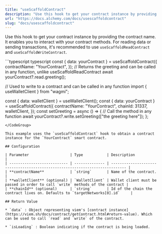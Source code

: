 ```yaml
---
title: "useScaffoldContract"
description: "Use this hook to get your contract instance by providing the contract name. It enables you to interact with your contract methods. For reading data or sending transactions, it's recommended to use useScaffoldReadContract and useScaffoldWriteContract . const { data: yourContract } = useScaffoldContra..."
url: "https://docs.alchemy.com/docs/usescaffoldcontract"
slug: "docs/usescaffoldcontract"
---
```


Use this hook to get your contract instance by providing the contract name. It enables you to interact with your contract methods. For reading data or sending transactions, it's recommended to use `useScaffoldReadContract` and `useScaffoldWriteContract`.

<CodeGroup>
  ```typescript typescript
  const { data: yourContract } = useScaffoldContract({
    contractName: "YourContract",
  });
  // Returns the greeting and can be called in any function, unlike useScaffoldReadContract
  await yourContract?.read.greeting();

  // Used to write to a contract and can be called in any function
  import { useWalletClient } from "wagmi";

  const { data: walletClient } = useWalletClient();
  const { data: yourContract } = useScaffoldContract({
    contractName: "YourContract",
    chainId: 31337,
    walletClient,
  });
  const setGreeting = async () => {
    // Call the method in any function
    await yourContract?.write.setGreeting(["the greeting here"]);
  };
  ```
</CodeGroup>

This example uses the `useScaffoldContract` hook to obtain a contract instance for the `YourContract` smart contract.

## Configuration

| Parameter                   | Type           | Description                                                                   |
| --------------------------- | -------------- | ----------------------------------------------------------------------------- |
| **contractName**            | `string`       | Name of the contract.                                                         |
| **walletClient** (optional) | `WalletClient` | Wallet client must be passed in order to call `write` methods of the contract |
| **chainId** (optional)      | `string`       | Id of the chain the contract lives on. Defaults to `targetNetworks[0].id`     |

## Return Value

* `data` : Object representing viem's [contract instance](https://viem.sh/docs/contract/getContract.html#return-value). Which can be used to call `read` and `write` of the contract.

* `isLoading` : Boolean indicating if the contract is being loaded.
